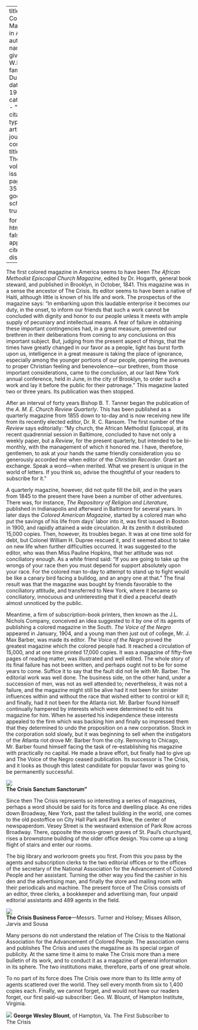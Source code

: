 
---
title: 'The Colored Magazine in America'
author:
  - name:
      given: W.E.B.
      family: Du Bois
date: May 1912
categories: 
  - ""
citation: 
  type: article-journal
  container-title: The Crisis
  volume: 5
  issue: 1
  page: 33-35
google-scholar: true

format:
  html:
    toc: false
    appendix-cite-as: display
---



The first colored magazine in America seems to have been *The African Methodist Episcopal Church Magazine*, edited by Dr. Hogarth, general book steward, and published in Brooklyn, in October, 1841. This magazine was in a sense the ancestor of <span class="small-caps">The Crisis</span>. Its editor seems to have been a native of Haiti, although little is known of his life and work. The prospectus of the magazine says: "In embarking upon this laudable enterprise it becomes our duty, in the onset, to inform our friends that such a work cannot be concluded with dignity and honor to our people unless it meets with ample supply of pecuniary and intellectual means. A fear of failure in obtaining these important contingencies had, in a great measure, prevented our brethren in their deliberations from coming to any conclusions on this important subject. But, judging from the present aspect of things, that the times have greatly changed in our favor as a people, light has burst forth upon us, intelligence in a great measure is taking the place of ignorance, especially among the younger portions of our people, opening the avenues to proper Christian feeling and benevolence---our brethren, from those important considerations, came to the conclusion, at our last New York annual conference, held in June, in the city of Brooklyn, to order such a work and lay it before the public for their patronage." This magazine lasted two or three years. Its publication was then stopped.

After an interval of forty years Bishop B. T. Tanner began the publication of the *A. M. E. Church Review Quarterly*. This has been published as a quarterly magazine from 1855 down to to-day and is now receiving new life from its recently elected editor, Dr. R. C. Ransom. The first number of the *Review* says editorially: "My church, the African Methodist Episcopal, at its recent quadrennial session in Baltimore, concluded to have not only a weekly paper, but a *Review*, for the present quarterly, but intended to be bi-monthly, with the management of which it honored me. I have, therefore, gentlemen, to ask at your hands the same friendly consideration you so generously accorded me when editor of the *Christian Recorder*. Grant an exchange. Speak a word---when merited. What we present is unique in the world of letters. If you think so, advise the thoughtful of your readers to subscribe for it."

A quarterly magazine, however, did not quite fill the bill, and in the years from 1845 to the present there have been a number of other adventures. There was, for instance, *The Repository of Religion and Literature*, published in Indianapolis and afterward in Baltimore for several years. In later days the *Colored American Magazine*, started by a colored man who put the savings of his life from days' labor into it, was first issued in Boston in 1900, and rapidly attained a wide circulation. At its zenith it distributed 15,000 copies. Then, however, its troubles began. It was at one time sold for debt, but Colonel William H. Dupree rescued it, and it seemed about to take on new life when further difficulties occurred. It was suggested to the editor, who was then Miss Pauline Hopkins, that her attitude was not conciliatory enough. As a white friend said: "If you are going to take up the wrongs of your race then you must depend for support absolutely upon your race. For the colored man to-day to attempt to stand up to fight would be like a canary bird facing a bulldog, and an angry one at that." The final result was that the magazine was bought by friends favorable to the conciliatory attitude, and transferred to New York, where it became so conciliatory, innocuous and uninteresting that it died a peaceful death almost unnoticed by the public.

Meantime, a firm of subscription-book printers, then known as the J.L. Nichols Company, conceived an idea suggested to it by one of its agents of publishing a colored magazine in the South. *The Voice of the Negro* appeared in January, 1904, and a young man then just out of college, Mr. J. Max Barber, was made its editor. *The Voice of the Negro* proved the greatest magazine which the colored people had. It reached a circulation of 15,000, and at one time printed 17,000 copies. It was a magazine of fifty-five pages of reading matter, was illustrated and well edited. The whole story of its final failure has not been written, and perhaps ought not to be for some years to come. Suffice it to say that the fault did not lie with Mr. Barber. The editorial work was well done. The business side, on the other hand, under a succession of men, was not as well attended to; nevertheless, it was not a failure, and the magazine might still be alive had it not been for sinister influences within and without the race that wished either to control or kill it; and finally, had it not been for the Atlanta riot. Mr. Barber found himself continually hampered by interests which were determined to edit his magazine for him. When he asserted his independence these interests appealed to the firm which was backing him and finally so impressed them that they determined to undo the proposition on a new corporation. Stock in the corporation sold slowly, but it was beginning to sell when the instigators of the Atlanta riot drove Mr. Barber from the city. Removing to Chicago, Mr. Barber found himself facing the task of re-establishing his magazine with practically no capital. He made a brave effort, but finally had to give up and The Voice of the Negro ceased publication. Its successor is <span class="small-caps">The Crisis</span>, and it looks as though this latest candidate for popular favor was going to be permanently successful.

![](/Images/05-01-34-sanctum.png)  
**<span class="small-caps">The Crisis</span> Sanctum Sanctorum"**

Since then <span class="small-caps">The Crisis</span> represents so interesting a series of magazines, perhaps a word should be said for its force and dwelling place. As one rides down Broadway, New York, past the tallest building in the world, one comes to the old postoffice on City Hall Park and Park Row, the center of newspaperdom. Vesey Street is the westward extension of Park Row across Broadway. There, opposite the moss-grown graves of St. Paul's churchyard, rises a brownstone building of the older office design. You come up a long flight of stairs and enter our rooms.

The big library and workroom greets you first. From this you pass by the agents and subscription clerks to the two editorial offices or to the offices of the secretary of the National Association for the Advancement of Colored People and her assistant. Turning the other way you find the cashier in his den and the advertising man, and finally the store and mailing room with their periodicals and machine. The present force of <span class="small-caps">The Crisis</span> consists of an editor, three clerks, a bookkeeper and advertising man, four unpaid editorial assistants and 489 agents in the field.

![](/Images/05-01-35-business.png)  
**<span class="small-caps">The Crisis</span> Business Force**---Messrs. Turner and Holsey; Misses Allison, Jarvis and Sousa

Many persons do not understand the relation of <span class="small-caps">The Crisis</span> to the National Association for the Advancement of Colored People. The association owns and publishes <span class="small-caps">The Crisis</span> and uses the magazine as its special organ of publicity. At the same time it aims to make <span class="small-caps">The Crisis</span> more than a mere bulletin of its work, and to conduct it as a magazine of general information in its sphere. The two institutions make, therefore, parts of one great whole.

To no part of its force does <span class="small-caps">The Crisis</span> owe more than to its little army of agents scattered over the world. They sell every month from six to 1,400 copies each. Finally, we cannot forget, and would not have our readers forget, our first paid-up subscriber: Geo. W. Blount, of Hampton Institute, Virginia.

![](/Images/05-01-35-blount.png)
**George Wesley Blount**, of Hampton, Va.
The First Subscriber to <span class="small-caps">The Crisis</span>

